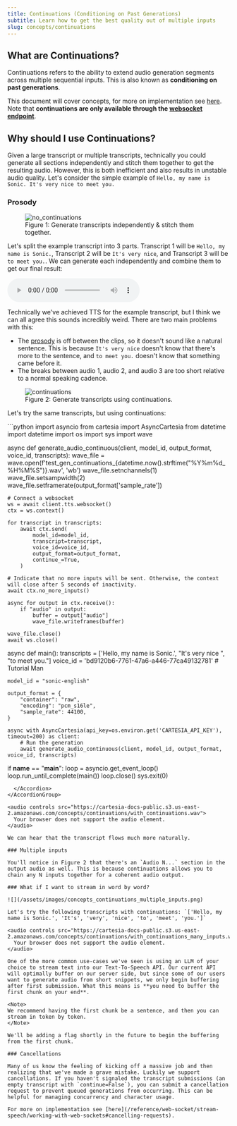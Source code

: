 ```yaml
---
title: Continuations (Conditioning on Past Generations)
subtitle: Learn how to get the best quality out of multiple inputs
slug: concepts/continuations
---
```


## What are Continuations?

Continuations refers to the ability to extend audio generation segments across multiple sequential inputs. This is also known as **conditioning on past generations**.

This document will cover concepts, for more on implementation see [here](/reference/web-socket/stream-speech/working-with-web-sockets#input-streaming-with-contexts). Note that **continuations are only available through the [websocket endpoint](/reference/web-socket/stream-speech/stream-speech)**.

## Why should I use Continuations?

Given a large transcript or multiple transcripts, technically you could generate all sections independently and stitch them together to get the resulting audio. However, this is both inefficient and also results in unstable audio quality. Let's consider the simple example of `Hello, my name is Sonic. It's very nice to meet you.`

### Prosody

<figure>
    <img src="/assets/images/concepts_continuations_without_continuations.png" alt="no_continuations" />
    <figcaption>Figure 1: Generate transcripts independently & stitch them together.</figcaption>
</figure>

Let's split the example transcript into 3 parts. Transcript 1 will be `Hello, my name is Sonic.`, Transcript 2 will be `It's very nice`, and Transcript 3 will be `to meet you.`. We can generate each independently and combine them to get our final result:


<audio controls src="https://cartesia-docs-public.s3.us-east-2.amazonaws.com/concepts/continuations/without_continuations.wav">
  Your browser does not support the audio element.
</audio>

Technically we've achieved TTS for the example transcript, but I think we can all agree this sounds incredibly weird. There are two main problems with this:
- The [prosody](https://en.wikipedia.org/wiki/Prosody_(linguistics)) is off between the clips, so it doesn't sound like a natural sentence. This is because `It's very nice` doesn't know that there's more to the sentence, and `to meet you.` doesn't know that something came before it.
- The breaks between audio 1, audio 2, and audio 3 are too short relative to a normal speaking cadence.

<figure>
    <img src="/assets/images/concepts_continuations_with_continuations.png" alt="continuations" />
    <figcaption>Figure 2: Generate transcripts using continuations.</figcaption>
</figure>

Let's try the same transcripts, but using continuations:

<AccordionGroup>
  <Accordion
    title="Example Python Code"
  >
```python
import asyncio
from cartesia import AsyncCartesia
from datetime import datetime
import os
import sys
import wave

async def generate_audio_continuous(client, model_id, output_format, voice_id, transcripts):
    wave_file = wave.open(f'test_gen_continuations_{datetime.now().strftime("%Y%m%d_%H%M%S")}.wav', 'wb')
    wave_file.setnchannels(1)
    wave_file.setsampwidth(2)
    wave_file.setframerate(output_format['sample_rate'])

    # Connect a websocket
    ws = await client.tts.websocket()
    ctx = ws.context()

    for transcript in transcripts:
        await ctx.send(
            model_id=model_id,
            transcript=transcript,
            voice_id=voice_id,
            output_format=output_format,
            continue_=True,
        )

    # Indicate that no more inputs will be sent. Otherwise, the context will close after 5 seconds of inactivity.
    await ctx.no_more_inputs()

    async for output in ctx.receive():
        if "audio" in output:
            buffer = output["audio"]
            wave_file.writeframes(buffer)

    wave_file.close()
    await ws.close()

async def main():
    transcripts = ['Hello, my name is Sonic.', "It's very nice ", "to meet you."]
    voice_id = 'bd9120b6-7761-47a6-a446-77ca49132781' # Tutorial Man

    model_id = "sonic-english"

    output_format = {
        "container": "raw",
        "encoding": "pcm_s16le",
        "sample_rate": 44100,
    }

    async with AsyncCartesia(api_key=os.environ.get('CARTESIA_API_KEY'), timeout=200) as client:
        # Run the generation
        await generate_audio_continuous(client, model_id, output_format, voice_id, transcripts)

if __name__ == "__main__":
    loop = asyncio.get_event_loop()
    loop.run_until_complete(main())
    loop.close()
    sys.exit(0)
```
  </Accordion>
</AccordionGroup>

<audio controls src="https://cartesia-docs-public.s3.us-east-2.amazonaws.com/concepts/continuations/with_continuations.wav">
  Your browser does not support the audio element.
</audio>

We can hear that the transcript flows much more naturally. 

### Multiple inputs

You'll notice in Figure 2 that there's an `Audio N...` section in the output audio as well. This is because continuations allows you to chain any N inputs together for a coherent audio output.

### What if I want to stream in word by word?

![](/assets/images/concepts_continuations_multiple_inputs.png)

Let's try the following transcripts with continuations: `['Hello, my name is Sonic.', 'It's', 'very', 'nice', 'to', 'meet', 'you.']`

<audio controls src="https://cartesia-docs-public.s3.us-east-2.amazonaws.com/concepts/continuations/with_continuations_many_inputs.wav">
  Your browser does not support the audio element.
</audio>

One of the more common use-cases we've seen is using an LLM of your choice to stream text into our Text-To-Speech API. Our current API will optimally buffer on our server side, but since some of our users want to generate audio from short snippets, we only begin buffering after first submission. What this means is **you need to buffer the first chunk on your end**.

<Note>
We recommend having the first chunk be a sentence, and then you can stream in token by token.
</Note>

We'll be adding a flag shortly in the future to begin the buffering from the first chunk.

### Cancellations

Many of us know the feeling of kicking off a massive job and then realizing that we've made a grave mistake. Luckily we support cancellations. If you haven't signaled the transcript submissions (an empty transcript with `continue=False`), you can submit a cancellation request to prevent queued generations from occurring. This can be helpful for managing concurrency and character usage.

For more on implementation see [here](/reference/web-socket/stream-speech/working-with-web-sockets#cancelling-requests).
